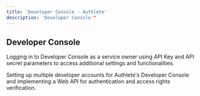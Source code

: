 ```yaml
---
title: 'Developer Console - Authlete'
description: 'Developer Console'"
---
```


## Developer Console

Logging in to Developer Console as a service owner using API Key and API secret parameters to access additional settings and functionalities.

Setting up multiple developer accounts for Authlete's Developer Console and implementing a Web API for authentication and access rights verification.
